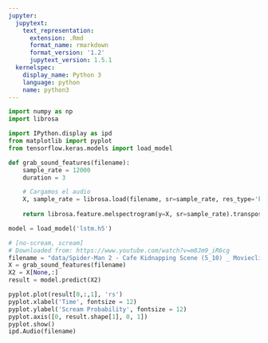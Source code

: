 ```yaml
---
jupyter:
  jupytext:
    text_representation:
      extension: .Rmd
      format_name: rmarkdown
      format_version: '1.2'
      jupytext_version: 1.5.1
  kernelspec:
    display_name: Python 3
    language: python
    name: python3
---
```


```python
import numpy as np
import librosa

import IPython.display as ipd
from matplotlib import pyplot
from tensorflow.keras.models import load_model
```

```python
def grab_sound_features(filename):
    sample_rate = 12000
    duration = 3

    # Cargamos el audio
    X, sample_rate = librosa.load(filename, sr=sample_rate, res_type='kaiser_fast')
    
    return librosa.feature.melspectrogram(y=X, sr=sample_rate).transpose()
```

```python
model = load_model('lstm.h5')
```

```python
# [no-scream, scream]
# Downloaded from: https://www.youtube.com/watch?v=m8Jm9_iR6cg
filename = "data/Spider-Man 2 - Cafe Kidnapping Scene (5_10) _ Movieclips.mp3"
X = grab_sound_features(filename)
X2 = X[None,:]
result = model.predict(X2)
```

```python
pyplot.plot(result[0,:,1], 'rs')
pyplot.xlabel('Time', fontsize = 12)
pyplot.ylabel('Scream Probability', fontsize = 12)
pyplot.axis([0, result.shape[1], 0, 1])
pyplot.show()
ipd.Audio(filename)
```
